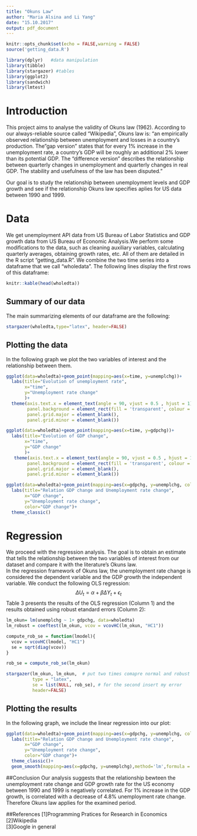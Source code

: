 ```yaml
---
title: "Okuns Law"
author: "Maria Alsina and Li Yang"
date: "15.10.2017"
output: pdf_document
---
```


```r
knitr::opts_chunk$set(echo = FALSE,warning = FALSE)  
source('getting_data.R')
```

```r
library(dplyr)   #data manipulation 
library(tibble)
library(stargazer) #tables
library(ggplot2)
library(sandwich) 
library(lmtest)
```
# Introduction
This project aims to analyse the validity of Okuns law (1962). According to our always-reliable source called "Wikipedia", Okuns law is: "an empirically observed relationship between unemployment and losses in a country's production. The "gap version" states that for every 1% increase in the unemployment rate, a country's GDP will be roughly an additional 2% lower than its potential GDP. The "difference version" describes the relationship between quarterly changes in unemployment and quarterly changes in real GDP. The stability and usefulness of the law has been disputed." 

Our goal is to study the relationship between unemployment levels and GDP growth and see if the relationship Okuns law specifies aplies for US data between 1990 and 1999.


# Data
We get unemployment API data from US Bureau of Labor Statistics and GDP growth data from US Bureau of Economic Analysis.We perform some modifications to the data, such as cleaning auxiliary variables, calculating quarterly averages, obtaining growth rates, etc. All of them are detailed in the R script "getting_data.R". We combine the two time series into a dataframe that we call "wholedata". The following lines display the first rows of this dataframe:

```r
knitr::kable(head(wholedta))
```

## Summary of our data
The main summarizing elements of our dataframe are the following:
```r
stargazer(wholedta,type="latex", header=FALSE)
```


## Plotting the data
In the following graph we plot  the two variables of interest and the relationship between them.

```r
ggplot(data=wholedta)+geom_point(mapping=aes(x=time, y=unemplchg))+
  labs(title="Evolution of unemployment rate",
       x="time",
       y="Unemployment rate change"
       )+
  theme(axis.text.x = element_text(angle = 90, vjust = 0.5 , hjust = 1),
        panel.background = element_rect(fill = 'transparent', colour = 'black'),
        panel.grid.major = element_blank(), 
        panel.grid.minor = element_blank())
```

```r
ggplot(data=wholedta)+geom_point(mapping=aes(x=time, y=gdpchg))+
  labs(title="Evolution of GDP change",
       x="time",
       y="GDP change"
       )+
   theme(axis.text.x = element_text(angle = 90, vjust = 0.5 , hjust = 1),
        panel.background = element_rect(fill = 'transparent', colour = 'black'),
        panel.grid.major = element_blank(), 
        panel.grid.minor = element_blank())
```


```r
ggplot(data=wholedta)+geom_point(mapping=aes(x=gdpchg, y=unemplchg, color=gdpchg))+
  labs(title="Relation GDP change and Unemployment rate change",
       x="GDP change",
       y="Unemployment rate change",
       color="GDP change")+
  theme_classic()
```



# Regression
We proceed with the regression analysis. The goal is to obtain an estimate that tells the relationship between the two variables of interest from our dataset and compare it with the literature's Okuns law.\
In the regression framework of Okuns law, the unemployment rate change is considered the dependent variable and the GDP growth the independent variable. We conduct the following OLS regression:
$$\Delta U_t=\alpha + \beta \Delta Y_t + \epsilon_t$$
Table 3 presents the results of the OLS regression (Column 1) and the results obtained using robust etandard errors (Column 2):

```r
lm_okun= lm(unemplchg ~ 1+ gdpchg, data=wholedta)
lm_robust = coeftest(lm_okun, vcov = vcovHC(lm_okun, "HC1"))
```

```r
compute_rob_se = function(lmodel){
  vcov = vcovHC(lmodel, "HC1")
  se = sqrt(diag(vcov))
}

rob_se = compute_rob_se(lm_okun)
```

```r
stargazer(lm_okun, lm_okun,  # put two times comapre normal and robust std error
          type = "latex",
          se = list(NULL, rob_se), # for the second insert my error
          header=FALSE)   
```



## Plotting the results
In the following graph, we include the linear regression into our plot:

```r
ggplot(data=wholedta)+geom_point(mapping=aes(x=gdpchg, y=unemplchg, color=gdpchg))+
  labs(title="Relation GDP change and Unemployment rate change",
       x="GDP change",
       y="Unemployment rate change",
       color="GDP change")+
  theme_classic()+
  geom_smooth(mapping=aes(x=gdpchg, y=unemplchg),method='lm',formula = y ~ x)
```

##Conclusion 
Our analysis suggests that the relationship bewteen the unemployment rate change and GDP growth rate for the US economy between 1990 and 1999 is negatively correlated. For 1% increase in the GDP growth, is correlated with a decrease of 4.8% unemployment rate change. Therefore Okuns law applies for the examined period. 

##References
[1]Programming Pratices for Research in Economics\
[2]Wikipedia\
[3]Google in general\
